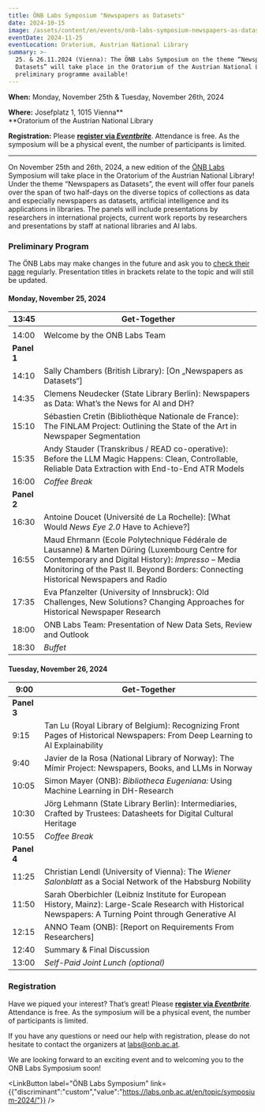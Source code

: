 ```yaml
---
title: ÖNB Labs Symposium "Newspapers as Datasets"
date: 2024-10-15
image: /assets/content/en/events/onb-labs-symposium-newspapers-as-datasets/image.jpg
eventDate: 2024-11-25
eventLocation: Oratorium, Austrian National Library
summary: >-
  25. & 26.11.2024 (Vienna): The ÖNB Labs Symposium on the theme “Newspapers as
  Datasets” will take place in the Oratorium of the Austrian National Library -
  preliminary programme available!
---
```

**When:** Monday, November 25th & Tuesday, November 26th, 2024

**Where:** Josefplatz 1, 1015 Vienna**\
**Oratorium of the Austrian National Library

**Registration:** Please [**register via *Eventbrite***](https://www.eventbrite.at/e/onb-labs-symposium-2024-tickets-999301075417). Attendance is free. As the symposium will be a physical event, the number of participants is limited.

---

On November 25th and 26th, 2024, a new edition of the [ÖNB Labs](https://labs.onb.ac.at/en/) Symposium will take place in the Oratorium of the Austrian National Library! Under the theme “Newspapers as Datasets”, the event will offer four panels over the span of two half-days on the diverse topics of collections as data and especially newspapers as datasets, artificial intelligence and its applications in libraries. The panels will include presentations by researchers in international projects, current work reports by researchers and presentations by staff at national libraries and AI labs.

### **Preliminary Program**

The ÖNB Labs may make changes in the future and ask you to [check their page](https://labs.onb.ac.at/en/topic/symposium-2024/) regularly. Presentation titles in brackets relate to the topic and will still be updated.

#### **Monday, November 25, 2024**

| 13:45       | Get-Together                                                                                                                                                                                                                               |
| ----------- | ------------------------------------------------------------------------------------------------------------------------------------------------------------------------------------------------------------------------------------------ |
|             |                                                                                                                                                                                                                                            |
| 14:00       | Welcome by the ONB Labs Team                                                                                                                                                                                                               |
| **Panel 1** |                                                                                                                                                                                                                                            |
| 14:10       | Sally Chambers (British Library): \[On „Newspapers as Datasets“]                                                                                                                                                                           |
| 14:35       | Clemens Neudecker (State Library Berlin): Newspapers as Data: What’s the News for AI and DH?                                                                                                                                               |
| 15:10       | Sébastien Cretin (Bibliothèque Nationale de France): The FINLAM Project: Outlining the State of the Art in Newspaper Segmentation                                                                                                          |
| 15:35       | Andy Stauder (Transkribus / READ co-operative): Before the LLM Magic Happens: Clean, Controllable, Reliable Data Extraction with End-to-End ATR Models                                                                                     |
| 16:00       | *Coffee Break*                                                                                                                                                                                                                             |
| **Panel 2** |                                                                                                                                                                                                                                            |
| 16:30       | Antoine Doucet (Université de La Rochelle): \[What Would *News Eye 2.0* Have to Achieve?]                                                                                                                                                  |
| 16:55       | Maud Ehrmann (Ecole Polytechnique Fédérale de Lausanne) & Marten Düring (Luxembourg Centre for Contemporary and Digital History): *Impresso* – Media Monitoring of the Past II. Beyond Borders: Connecting Historical Newspapers and Radio |
| 17:35       | Eva Pfanzelter (University of Innsbruck): Old Challenges, New Solutions? Changing Approaches for Historical Newspaper Research                                                                                                             |
| 18:00       | ONB Labs Team: Presentation of New Data Sets, Review and Outlook                                                                                                                                                                           |
| 18:30       | *Buffet*                                                                                                                                                                                                                                   |



#### **Tuesday, November 26, 2024**

| 9:00        | Get-Together                                                                                                                                              |
| ----------- | --------------------------------------------------------------------------------------------------------------------------------------------------------- |
| **Panel 3** |                                                                                                                                                           |
| 9:15        | Tan Lu (Royal Library of Belgium): Recognizing Front Pages of Historical Newspapers: From Deep Learning to AI Explainability                              |
| 9:40        | Javier de la Rosa (National Library of Norway): The Mímir Project: Newspapers, Books, and LLMs in Norway                                                  |
| 10:05       | Simon Mayer (ONB): *Bibliotheca Eugeniana:* Using Machine Learning in DH-Research                                                                         |
| 10:30       | Jörg Lehmann (State Library Berlin): Intermediaries, Crafted by Trustees: Datasheets for Digital Cultural Heritage                                        |
| 10:55       | *Coffee Break*                                                                                                                                            |
| **Panel 4** |                                                                                                                                                           |
| 11:25       | Christian Lendl (University of Vienna): The *Wiener Salonblatt* as a Social Network of the Habsburg Nobility                                              |
| 11:50       | Sarah Oberbichler (Leibniz Institute for European History, Mainz): Large-Scale Research with Historical Newspapers: A Turning Point through Generative AI |
| 12:15       | ANNO Team (ONB): \[Report on Requirements From Researchers]                                                                                               |
| 12:40       | Summary & Final Discussion                                                                                                                                |
| 13:00       | *Self-Paid Joint Lunch (optional)*                                                                                                                        |

### **Registration**

Have we piqued your interest? That’s great! Please [**register via *Eventbrite***](https://www.eventbrite.at/e/onb-labs-symposium-2024-tickets-999301075417). Attendance is free. As the symposium will be a physical event, the number of participants is limited.

If you have any questions or need our help with registration, please do not hesitate to contact the organizers at [labs@onb.ac.at](mailto:labs@onb.ac.at).&#x20;

We are looking forward to an exciting event and to welcoming you to the ONB Labs Symposium soon!

<LinkButton label="ÖNB Labs Symposium" link={{"discriminant":"custom","value":"https://labs.onb.ac.at/en/topic/symposium-2024/"}} />
